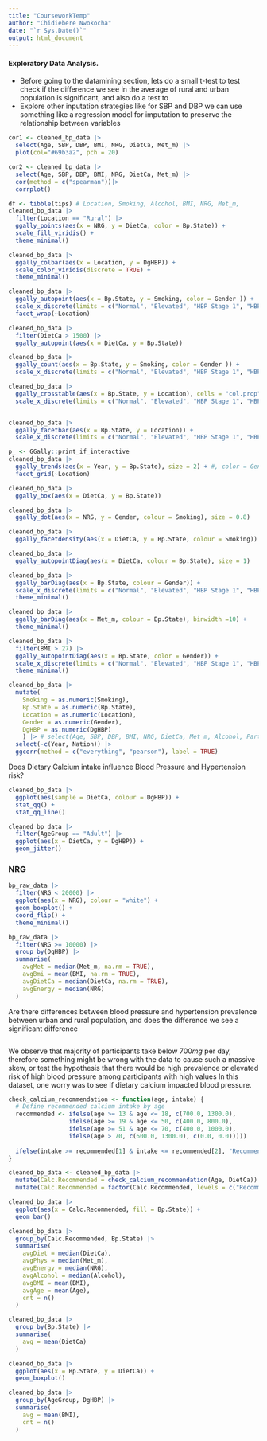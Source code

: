 ```yaml
---
title: "CourseworkTemp"
author: "Chidiebere Nwokocha"
date: "`r Sys.Date()`"
output: html_document
---
```


#### Exploratory Data Analysis.  
- Before going to the datamining section, lets do a small t-test to test check if the difference we see in the average of rural and urban population is significant, and also do a test to 
- Explore other inputation strategies like for SBP and DBP we can use something like a regression model for imputation to preserve the relationship between variables

```r

cor1 <- cleaned_bp_data |> 
  select(Age, SBP, DBP, BMI, NRG, DietCa, Met_m) |>
  plot(col="#69b3a2", pch = 20)

cor2 <- cleaned_bp_data |> 
  select(Age, SBP, DBP, BMI, NRG, DietCa, Met_m) |>
  cor(method = c("spearman"))|>
  corrplot()

df <- tibble(tips) # Location, Smoking, Alcohol, BMI, NRG, Met_m,
cleaned_bp_data |>
  filter(Location == "Rural") |>
  ggally_points(aes(x = NRG, y = DietCa, color = Bp.State)) +
  scale_fill_viridis() +
  theme_minimal()

cleaned_bp_data |>
  ggally_colbar(aes(x = Location, y = DgHBP)) +
  scale_color_viridis(discrete = TRUE) +
  theme_minimal()

cleaned_bp_data |> 
  ggally_autopoint(aes(x = Bp.State, y = Smoking, color = Gender )) +
  scale_x_discrete(limits = c("Normal", "Elevated", "HBP Stage 1", "HBP Stage 2", "HBP Stage 3" )) +
  facet_wrap(~Location)

cleaned_bp_data |>
  filter(DietCa > 1500) |>
  ggally_autopoint(aes(x = DietCa, y = Bp.State))

cleaned_bp_data |> 
  ggally_count(aes(x = Bp.State, y = Smoking, color = Gender )) +
  scale_x_discrete(limits = c("Normal", "Elevated", "HBP Stage 1", "HBP Stage 2", "HBP Stage 3")) 

cleaned_bp_data |> 
  ggally_crosstable(aes(x = Bp.State, y = Location), cells = "col.prop", fill = "std.resid") +
  scale_x_discrete(limits = c("Normal", "Elevated", "HBP Stage 1", "HBP Stage 2", "HBP Stage 3")) 


cleaned_bp_data |> 
  ggally_facetbar(aes(x = Bp.State, y = Location)) +
  scale_x_discrete(limits = c("Normal", "Elevated", "HBP Stage 1", "HBP Stage 2", "HBP Stage 3"))

p_ <- GGally::print_if_interactive
cleaned_bp_data |>
  ggally_trends(aes(x = Year, y = Bp.State), size = 2) + #, color = Gender
  facet_grid(~Location)

cleaned_bp_data |>
  ggally_box(aes(x = DietCa, y = Bp.State))

cleaned_bp_data |>
  ggally_dot(aes(x = NRG, y = Gender, colour = Smoking), size = 0.8) 

cleaned_bp_data |>
  ggally_facetdensity(aes(x = DietCa, y = Bp.State, colour = Smoking)) 

cleaned_bp_data |>
  ggally_autopointDiag(aes(x = DietCa, colour = Bp.State), size = 1)

cleaned_bp_data |>
  ggally_barDiag(aes(x = Bp.State, colour = Gender)) +
  scale_x_discrete(limits = c("Normal", "Elevated", "HBP Stage 1", "HBP Stage 2", "HBP Stage 3")) +
  theme_minimal()

cleaned_bp_data |>
  ggally_barDiag(aes(x = Met_m, colour = Bp.State), binwidth =10) +
  theme_minimal()

cleaned_bp_data |>
  filter(BMI > 27) |>
  ggally_autopointDiag(aes(x = Bp.State, color = Gender)) +
  scale_x_discrete(limits = c("Normal", "Elevated", "HBP Stage 1", "HBP Stage 2", "HBP Stage 3")) +
  theme_minimal()

cleaned_bp_data |>
  mutate(
    Smoking = as.numeric(Smoking),
    Bp.State = as.numeric(Bp.State),
    Location = as.numeric(Location),
    Gender = as.numeric(Gender),
    DgHBP = as.numeric(DgHBP)
    ) |> # select(Age, SBP, DBP, BMI, NRG, DietCa, Met_m, Alcohol, ParticipantId, as.numeric(Smoking))
  select(-c(Year, Nation)) |>
  ggcorr(method = c("everything", "pearson"), label = TRUE)

```


Does Dietary Calcium intake influence Blood Pressure and Hypertension risk?  
```r
cleaned_bp_data |>
  ggplot(aes(sample = DietCa, colour = DgHBP)) +
  stat_qq() +
  stat_qq_line()

cleaned_bp_data |>
  filter(AgeGroup == "Adult") |>
  ggplot(aes(x = DietCa, y = DgHBP)) +
  geom_jitter()


```

### NRG     

```r
bp_raw_data |>
  filter(NRG < 20000) |>
  ggplot(aes(x = NRG), colour = "white") +
  geom_boxplot() +
  coord_flip() +
  theme_minimal()

bp_raw_data |>
  filter(NRG >= 10000) |>
  group_by(DgHBP) |>
  summarise(
    avgMet = median(Met_m, na.rm = TRUE),
    avgBmi = mean(BMI, na.rm = TRUE),
    avgDietCa = median(DietCa, na.rm = TRUE),
    avgEnergy = median(NRG)
  )
```


Are there differences between blood pressure and hypertension prevalence between urban and rural population, and does the difference we see a significant difference
```r

``` 


 We observe that majority of participants take below 700*mg* per day, therefore something might be wrong with the data to cause such a massive skew, or test the hypothesis that there would be high prevalence or elevated risk of high blood pressure among participants with high values
In this dataset, one worry was to see if dietary calcium impacted blood pressure.
```r
check_calcium_recommendation <- function(age, intake) {
  # Define recommended calcium intake by age
  recommended <- ifelse(age >= 13 & age <= 18, c(700.0, 1300.0),
                 ifelse(age >= 19 & age <= 50, c(400.0, 800.0), 
                 ifelse(age >= 51 & age <= 70, c(400.0, 1000.0),
                 ifelse(age > 70, c(600.0, 1300.0), c(0.0, 0.0)))))
  
  ifelse(intake >= recommended[1] & intake <= recommended[2], "Recommended", "Not Recommended")
}

cleaned_bp_data <- cleaned_bp_data |>
  mutate(Calc.Recommended = check_calcium_recommendation(Age, DietCa)) |>
  mutate(Calc.Recommended = factor(Calc.Recommended, levels = c("Recommended", "Not Recommended")))

cleaned_bp_data |>
  ggplot(aes(x = Calc.Recommended, fill = Bp.State)) +
  geom_bar()

cleaned_bp_data |>
  group_by(Calc.Recommended, Bp.State) |>
  summarise(
    avgDiet = median(DietCa),
    avgPhys = median(Met_m),
    avgEnergy = median(NRG),
    avgAlcohol = median(Alcohol),
    avgBMI = mean(BMI),
    avgAge = mean(Age),
    cnt = n()
  )

cleaned_bp_data |>
  group_by(Bp.State) |>
  summarise(
    avg = mean(DietCa)
  )

cleaned_bp_data |>
  ggplot(aes(x = Bp.State, y = DietCa)) +
  geom_boxplot()

cleaned_bp_data |>
  group_by(AgeGroup, DgHBP) |>
  summarise(
    avg = mean(BMI),
    cnt = n()
  )


```